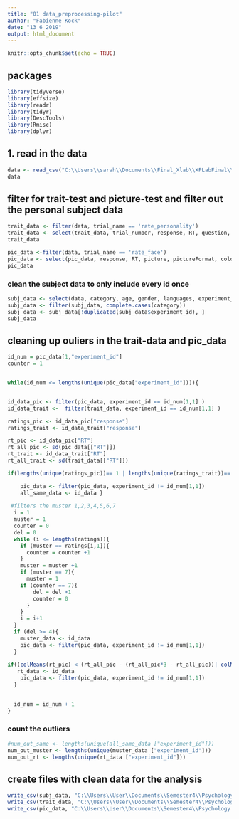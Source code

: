 ```yaml
---
title: "01 data_preprocessing-pilot"
author: "Fabienne Kock"
date: "13 6 2019"
output: html_document
---
```


```r
knitr::opts_chunk$set(echo = TRUE)
```

## packages
```r
library(tidyverse)
library(effsize)
library(readr)
library(tidyr)
library(DescTools)
library(Rmisc)
library(dplyr)
```


## 1. read in the data
```r
data <- read_csv("C:\\Users\\sarah\\Documents\\Final_Xlab\\XPLabFinal\\data\\01 pilot\\data_all.csv")
data
```
## filter for trait-test and picture-test and filter out the personal subject data
```r
trait_data <- filter(data, trial_name == 'rate_personality')
trait_data <- select(trait_data, trial_number, response, RT, question, timeSpent, experiment_id)
trait_data
```
```r
pic_data <-filter(data, trial_name == 'rate_face')
pic_data <- select(pic_data, response, RT, picture, pictureFormat, color, category, timeSpent, experiment_id)
pic_data
```

### clean the subject data to only include every id once
```r

subj_data <- select(data, category, age, gender, languages, experiment_id)
subj_data <- filter(subj_data, complete.cases(category))
subj_data <- subj_data[!duplicated(subj_data$experiment_id), ]
subj_data
```
## cleaning up ouliers in the trait-data and pic_data

```r


id_num = pic_data[1,"experiment_id"]
counter = 1


while(id_num <= lengths(unique(pic_data["experiment_id"]))){


id_data_pic <- filter(pic_data, experiment_id == id_num[1,1] )
id_data_trait <-  filter(trait_data, experiment_id == id_num[1,1] )

ratings_pic <- id_data_pic["response"]
ratings_trait <- id_data_trait["response"]

rt_pic <- id_data_pic["RT"]
rt_all_pic <- sd(pic_data[["RT"]])
rt_trait <- id_data_trait["RT"]
rt_all_trait <- sd(trait_data[["RT"]])

if(lengths(unique(ratings_pic))== 1 | lengths(unique(ratings_trait))== 1) {

    pic_data <- filter(pic_data, experiment_id != id_num[1,1])
    all_same_data <- id_data }
    
 #filters the muster 1,2,3,4,5,6,7
  i = 1
  muster = 1
  counter = 0
  del = 0
  while (i <= lengths(ratings)){
    if (muster == ratings[i,1]){
      counter = counter +1
    }
    muster = muster +1
    if (muster == 7){
      muster = 1
    if (counter == 7){
        del = del +1
        counter = 0
      }
    }
    i = i+1
  }
  if (del >= 4){
    muster_data <- id_data
    pic_data <- filter(pic_data, experiment_id != id_num[1,1])
  }
  
if((colMeans(rt_pic) < (rt_all_pic - (rt_all_pic*3 - rt_all_pic))| colMeans(rt_pic) > rt_all_pic*3)| (colMeans(rt_trait) < (rt_all_trait -(rt_all_trait*3 - rt_all_trait)) | colMeans(rt_trait) > rt_all_trait*3)){
   rt_data <- id_data
    pic_data <- filter(pic_data, experiment_id != id_num[1,1])
  }
  

  id_num = id_num + 1
}

```

### count the outliers


```r
#num_out_same <- lengths(unique(all_same_data ["experiment_id"]))
num_out_muster <- lengths(unique(muster_data ["experiment_id"]))
num_out_rt <- lengths(unique(rt_data ["experiment_id"]))


```






## create files with clean data for the analysis
```r
write_csv(subj_data, "C:\\Users\\User\\Documents\\Semester4\\Psychology Lab\\XPLabFinal\\data\\01 pilot\\Subject_data_clean.csv")
write_csv(trait_data, "C:\\Users\\User\\Documents\\Semester4\\Psychology Lab\\XPLabFinal\\data\\01 pilot\\S4a_data_clean.csv")
write_csv(pic_data, "C:\\Users\\User\\Documents\\Semester4\\Psychology Lab\\XPLabFinal\\data\\01 pilot\\S1_data_clean.csv")
```


